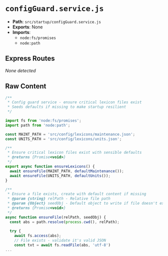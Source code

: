 # `configGuard.service.js`

- **Path**: `src/startup/configGuard.service.js`
- **Exports**: None
- **Imports**:
  - `node:fs/promises`
  - `node:path`

## Express Routes
_None detected_

## Raw Content

```js
/**
 * Config guard service - ensure critical lexicon files exist
 * Seeds defaults if missing to make startup resilient
 */

import fs from 'node:fs/promises';
import path from 'node:path';

const MAINT_PATH = 'src/config/lexicons/maintenance.json';
const UNITS_PATH = 'src/config/lexicons/units.json';

/**
 * Ensure critical lexicon files exist with sensible defaults
 * @returns {Promise<void>}
 */
export async function ensureLexicons() {
  await ensureFile(MAINT_PATH, defaultMaintenance());
  await ensureFile(UNITS_PATH, defaultUnits());
}

/**
 * Ensure a file exists, create with default content if missing
 * @param {string} relPath - Relative file path
 * @param {Object} seedObj - Default object to write if file doesn't exist
 * @returns {Promise<void>}
 */
async function ensureFile(relPath, seedObj) {
  const abs = path.resolve(process.cwd(), relPath);
  
  try {
    await fs.access(abs);
    // File exists - validate it's valid JSON
    const txt = await fs.readFile(abs, 'utf-8')
...
```
